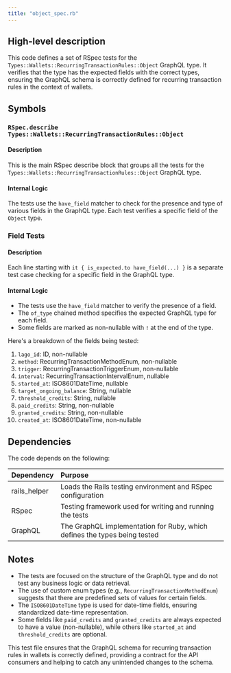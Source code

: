 ```yaml
---
title: "object_spec.rb"
---
```


## High-level description
This code defines a set of RSpec tests for the `Types::Wallets::RecurringTransactionRules::Object` GraphQL type. It verifies that the type has the expected fields with the correct types, ensuring the GraphQL schema is correctly defined for recurring transaction rules in the context of wallets.

## Symbols

### `RSpec.describe Types::Wallets::RecurringTransactionRules::Object`
#### Description
This is the main RSpec describe block that groups all the tests for the `Types::Wallets::RecurringTransactionRules::Object` GraphQL type.

#### Internal Logic
The tests use the `have_field` matcher to check for the presence and type of various fields in the GraphQL type. Each test verifies a specific field of the `Object` type.

### Field Tests
#### Description
Each line starting with `it { is_expected.to have_field(...) }` is a separate test case checking for a specific field in the GraphQL type.

#### Internal Logic
- The tests use the `have_field` matcher to verify the presence of a field.
- The `of_type` chained method specifies the expected GraphQL type for each field.
- Some fields are marked as non-nullable with `!` at the end of the type.

Here's a breakdown of the fields being tested:

1. `lago_id`: ID, non-nullable
2. `method`: RecurringTransactionMethodEnum, non-nullable
3. `trigger`: RecurringTransactionTriggerEnum, non-nullable
4. `interval`: RecurringTransactionIntervalEnum, nullable
5. `started_at`: ISO8601DateTime, nullable
6. `target_ongoing_balance`: String, nullable
7. `threshold_credits`: String, nullable
8. `paid_credits`: String, non-nullable
9. `granted_credits`: String, non-nullable
10. `created_at`: ISO8601DateTime, non-nullable

## Dependencies
The code depends on the following:

| Dependency | Purpose |
|:-----------|:--------|
| rails_helper | Loads the Rails testing environment and RSpec configuration |
| RSpec | Testing framework used for writing and running the tests |
| GraphQL | The GraphQL implementation for Ruby, which defines the types being tested |

## Notes
- The tests are focused on the structure of the GraphQL type and do not test any business logic or data retrieval.
- The use of custom enum types (e.g., `RecurringTransactionMethodEnum`) suggests that there are predefined sets of values for certain fields.
- The `ISO8601DateTime` type is used for date-time fields, ensuring standardized date-time representation.
- Some fields like `paid_credits` and `granted_credits` are always expected to have a value (non-nullable), while others like `started_at` and `threshold_credits` are optional.

This test file ensures that the GraphQL schema for recurring transaction rules in wallets is correctly defined, providing a contract for the API consumers and helping to catch any unintended changes to the schema.
